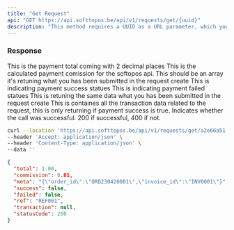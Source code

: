 ```yaml
---
title: "Get Request"
api: "GET https://api.softtopos.be/api/v1/requests/get/{uuid}"
description: "This method requires a UUID as a URL parameter, which you can find in the Request Create method response. Once you have obtained the UUID, you can send the GET request with the correct UUID to retrieve payment information and its corresponding statuses."
---
```


### Response

<ResponseField name="total" type="number">
    This is the payment total coming with 2 decimal places
</ResponseField>

<ResponseField name="commission" type="number">
    This is the calculated payment comission for the softopos api.
</ResponseField>

<ResponseField name="meta" type="array">
   This should be an array it's retuning what you has been submitted in the request create
</ResponseField>

<ResponseField name="success" type="boolean">
    This is indicating payment success statues 
</ResponseField>

<ResponseField name="failed" type="boolean">
    This is indicating payment failed statues 
</ResponseField>

<ResponseField name="ref" type="boolean">
    This is retuning the same data what you has been submitted in the request create
</ResponseField>

<ResponseField name="transaction" type="object">
    This is containes all the transaction data related to the request, this is only returning if payment success is true.
</ResponseField>

<ResponseField name="status" type="number">
  Indicates whether the call was successful. 200 if successful, 400 if not.
</ResponseField>

<RequestExample>

```bash Example Request
curl --location 'https://api.softtopos.be/api/v1/requests/get/a2e66a51-0d64-45ce-adb7-c38d51cc200f' \
--header 'Accept: application/json' \
--header 'Content-Type: application/json' \
--data ''
```

</RequestExample>

<ResponseExample>

```json Response
{
  "total": 1.00,
  "commission": 0.01,
  "meta": "{\"order_id\":\"ORD230420001\",\"invoice_id\":\"INV0001\"}",
  "success": false,
  "failed": false,
  "ref": "REF001",
  "transaction": null,
  "statusCode": 200
}
```

</ResponseExample>